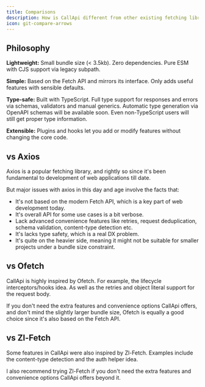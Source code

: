 ```yaml
---
title: Comparisons
description: How is CallApi different from other existing fetching libraries?
icon: git-compare-arrows
---
```


## Philosophy

**Lightweight:** Small bundle size (< 3.5kb). Zero dependencies. Pure ESM with CJS support via legacy subpath.

**Simple:** Based on the Fetch API and mirrors its interface. Only adds useful features with sensible defaults.

**Type-safe:** Built with TypeScript. Full type support for responses and errors via schemas, validators and manual generics. Automatic type generation via OpenAPI schemas will be available soon. Even non-TypeScript users will still get proper type information.

**Extensible:** Plugins and hooks let you add or modify features without changing the core code.

## vs Axios

Axios is a popular fetching library, and rightly so since it's been fundamental to development of web applications till date.

But major issues with axios in this day and age involve the facts that:

- It's not based on the modern Fetch API, which is a key part of web development today.
- It's overall API for some use cases is a bit verbose.
- Lack advanced convenience features like retries, request deduplication, schema validation, content-type detection etc.
- It's lacks type safety, which is a real DX problem.
- It's quite on the heavier side, meaning it might not be suitable for smaller projects under a bundle size constraint.

## vs Ofetch

CallApi is highly inspired by Ofetch. For example, the lifecycle interceptors/hooks idea. As well as the retries and object literal support for the request body.

If you don't need the extra features and convenience options CallApi offers, and don't mind the slightly larger bundle size, Ofetch is equally a good choice since it's also based on the Fetch API.

## vs Zl-Fetch

Some features in CallApi were also inspired by Zl-Fetch. Examples include the content-type detection and the auth helper idea.

I also recommend trying Zl-Fetch if you don't need the extra features and convenience options CallApi offers beyond it.
